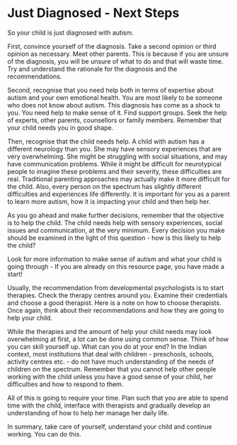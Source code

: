 # Just Diagnosed - Next Steps
So your child is just diagnosed with autism. 

First, convince yourself of the diagnosis. Take a second opinion or third opinion as necessary. Meet other parents. This is because if you are unsure of the diagnosis, you will be unsure of what to do and that will waste time. Try and understand the rationale for the diagnosis and the recommendations. 

Second, recognise that you need help both in terms of expertise about autism and your own emotional health. You are most likely to be someone who does not know about autism. This diagnosis has come as a shock to you. You need help to make sense of it. Find support groups. Seek the help of experts, other parents, counsellors or family members. Remember that your child needs you in good shape. 

Then, recognise that the child needs help. A child with autism has a different neurology than you. She may have sensory experiences that are very overwhelming. She might be struggling with social situations, and may have communication problems. While it might be difficult for neurotypical people to imagine these problems and their severity, these difficulties are real. Traditional parenting approaches may actually make it more difficult for the child. Also, every person on the spectrum has slightly different difficulties and experiences life differently. It is important for you as a parent to learn more autism, how it is impacting your child and then help her. 

As you go ahead and make further decisions, remember that the objective is to help the child. The child needs help with sensory experiences, social issues and communication, at the very minimum. Every decision you make should be examined in the light of this question - how is this likely to help the child? 

Look for more information to make sense of autism and what your child is going through - If you are already on this resource page, you have made a start! 

Usually, the recommendation from developmental psychologists is to start therapies. Check the therapy centres around you. Examine their credentials and choose a good therapist. Here is a note on how to choose therapists. Once again, think about their recommendations and how they are going to help your child. 

While the therapies and the amount of help your child needs may look overwhelming at first,  a lot can be done using common sense. Think of how you can skill yourself up. What can you do at your end? In the Indian context, most institutions that deal with children - preschools, schools, activity centres etc. - do not have much understanding of the needs of children on the spectrum. Remember that you cannot help other people working with the child unless you have a good sense of your child, her difficulties and how to respond to them. 

All of this is going to require your time. Plan such that you are able to spend time with the child, interface with therapists and gradually develop an understanding of how to help her manage her daily life. 

In summary, take care of yourself, understand your child and continue working. You can do this. 








